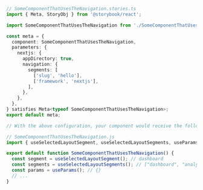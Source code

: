```ts
// SomeComponentThatUsesTheNavigation.stories.ts
import { Meta, StoryObj } from '@storybook/react';

import SomeComponentThatUsesTheNavigation from './SomeComponentThatUsesTheNavigation';

const meta = {
  component: SomeComponentThatUsesTheNavigation,
  parameters: {
    nextjs: {
      appDirectory: true,
      navigation: {
        segments: [
          ['slug', 'hello'],
          ['framework', 'nextjs'],
        ],
      },
    },
  },
} satisfies Meta<typeof SomeComponentThatUsesTheNavigation>;
export default meta;

// With the above configuration, your component would receive the following values from the hooks:

// SomeComponentThatUsesTheNavigation.js
import { useSelectedLayoutSegment, useSelectedLayoutSegments, useParams } from 'next/navigation';

export default function SomeComponentThatUsesTheNavigation() {
  const segment = useSelectedLayoutSegment(); // dashboard
  const segments = useSelectedLayoutSegments(); // ["dashboard", "analytics"]
  const params = useParams(); // {}
  // ...
}
```
